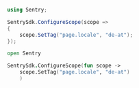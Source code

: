 ```csharp
using Sentry;

SentrySdk.ConfigureScope(scope =>
{
    scope.SetTag("page.locale", "de-at");
});
```

```fsharp
open Sentry

SentrySdk.ConfigureScope(fun scope ->
    scope.SetTag("page.locale", "de-at")
    )
```
